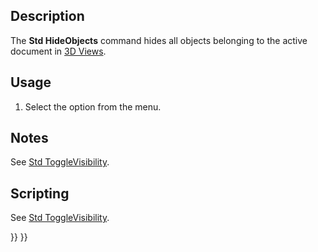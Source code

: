 <languages/>
<translate>

<!--T:1-->
{{Docnav
|[[Std_ShowObjects|ShowObjects]]
|[[Std_ToggleSelectability|ToggleSelectability]]
|[[Std_View_Menu|Std View Menu]]
|IconL=Std_ShowObjects.svg
|IconR=Std_ToggleSelectability.svg
|IconC=Freecad.svg
}}

<!--T:2-->
{{GuiCommand
|Name=Std HideObjects
|MenuLocation=View → Visibility → Hide All Objects
|Workbenches=All
|SeeAlso=[[Std_ToggleVisibility|Std ToggleVisibility]], [[Std_ShowSelection|Std ShowSelection]], [[Std_HideSelection|Std HideSelection]], [[Std_ToggleObjects|Std ToggleObjects]], [[Std_ShowObjects|Std ShowObjects]]
}}

==Description== <!--T:3-->

<!--T:4-->
The '''Std HideObjects''' command hides all objects belonging to the active document in [[3D_View|3D Views]].

==Usage== <!--T:5-->

<!--T:6-->
# Select the {{MenuCommand|View → Visibility → [[Image:Std_HideObjects.svg|16px]] Hide All Objects}} option from the menu.

==Notes== <!--T:7-->

<!--T:13-->
See [[Std_ToggleVisibility#Notes|Std ToggleVisibility]].

==Scripting== <!--T:9-->

<!--T:14-->
See [[Std_ToggleVisibility#Scripting|Std ToggleVisibility]].


<!--T:12-->
{{Docnav
|[[Std_ShowObjects|ShowObjects]]
|[[Std_ToggleSelectability|ToggleSelectability]]
|[[Std_View_Menu|Std View Menu]]
|IconL=Std_ShowObjects.svg
|IconR=Std_ToggleSelectability.svg
|IconC=Freecad.svg
}}

</translate>
{{Std_Base_navi{{#translation:}}}}
{{Userdocnavi{{#translation:}}}}